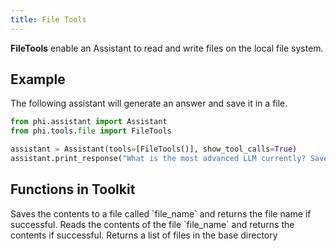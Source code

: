 ```yaml
---
title: File Tools
---
```


**FileTools** enable an Assistant to read and write files on the local file system.

## Example

The following assistant will generate an answer and save it in a file.

```python cookbook/tools/file_tools.py
from phi.assistant import Assistant
from phi.tools.file import FileTools

assistant = Assistant(tools=[FileTools()], show_tool_calls=True)
assistant.print_response("What is the most advanced LLM currently? Save the answer to a file.", markdown=True)
```

## Functions in Toolkit

<ResponseField name="save_file">
  Saves the contents to a file called `file_name` and returns the file name if successful.
</ResponseField>
<ResponseField name="read_file">
  Reads the contents of the file `file_name` and returns the contents if successful.
</ResponseField>
<ResponseField name="list_files">
  Returns a list of files in the base directory
</ResponseField>
